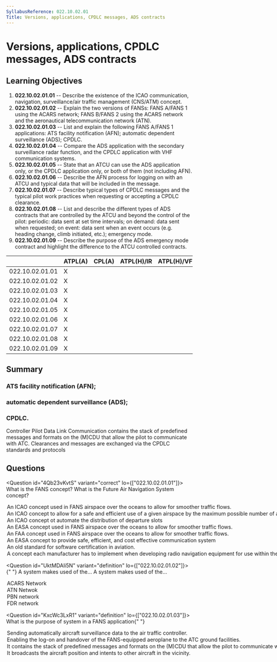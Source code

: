 ```yaml
---
SyllabusReference: 022.10.02.01
Title: Versions, applications, CPDLC messages, ADS contracts
---
```


# Versions, applications, CPDLC messages, ADS contracts

## Learning Objectives

1. **022.10.02.01.01** -- Describe the existence of the ICAO communication,
   navigation, surveillance/air traffic management (CNS/ATM) concept.
2. **022.10.02.01.02** -- Explain the two versions of FANSs: FANS A/FANS 1 using
   the ACARS network; FANS B/FANS 2 using the ACARS network and the aeronautical
   telecommunication network (ATN).
3. **022.10.02.01.03** -- List and explain the following FANS A/FANS 1
   applications: ATS facility notification (AFN); automatic dependent
   surveillance (ADS); CPDLC.
4. **022.10.02.01.04** -- Compare the ADS application with the secondary
   surveillance radar function, and the CPDLC application with VHF communication
   systems.
5. **022.10.02.01.05** -- State that an ATCU can use the ADS application only,
   or the CPDLC application only, or both of them (not including AFN).
6. **022.10.02.01.06** -- Describe the AFN process for logging on with an ATCU
   and typical data that will be included in the message.
7. **022.10.02.01.07** -- Describe typical types of CPDLC messages and the
   typical pilot work practices when requesting or accepting a CPDLC clearance.
8. **022.10.02.01.08** -- List and describe the different types of ADS contracts
   that are controlled by the ATCU and beyond the control of the pilot:
   periodic: data sent at set time intervals; on demand: data sent when
   requested; on event: data sent when an event occurs (e.g. heading change,
   climb initiated, etc.); emergency mode.
9. **022.10.02.01.09** -- Describe the purpose of the ADS emergency mode
   contract and highlight the difference to the ATCU controlled contracts.

|                 | ATPL(A) | CPL(A) | ATPL(H)/IR | ATPL(H)/VFR | CPL(H) | IR  | CBIR(A) |
| --------------- | ------- | ------ | ---------- | ----------- | ------ | --- | ------- |
| 022.10.02.01.01 | X       |        |            |             |        |     |         |
| 022.10.02.01.02 | X       |        |            |             |        |     |         |
| 022.10.02.01.03 | X       |        |            |             |        |     |         |
| 022.10.02.01.04 | X       |        |            |             |        |     |         |
| 022.10.02.01.05 | X       |        |            |             |        |     |         |
| 022.10.02.01.06 | X       |        |            |             |        |     |         |
| 022.10.02.01.07 | X       |        |            |             |        |     |         |
| 022.10.02.01.08 | X       |        |            |             |        |     |         |
| 022.10.02.01.09 | X       |        |            |             |        |     |         |

## Summary

### ATS facility notification (AFN);

### automatic dependent surveillance (ADS);

### CPDLC.

Controller Pilot Data Link Communication contains the stack of predefined messages and formats on the (M)CDU that allow the pilot to communicate with ATC.
Clearances and messages are exchanged via the CPDLC standards and protocols

## Questions

<Question id="4Qb23vKvtS" variant="correct" lo={["022.10.02.01.01"]}>
  <Text variant="oneCorrect">What is the FANS concept?</Text>
  <Text variant="oneCorrect">
    What is the Future Air Navigation System concept?
  </Text>
  <Option id="4Qb23vKvtS-1" correct why="">
    An ICAO concept used in FANS airspace over the oceans to allow for smoother
    traffic flows.
  </Option>
  <Option id="4Qb23vKvtS-2" correct why="">
    An ICAO concept to allow for a safe and efficient use of a given airspace by
    the maximum possible number of aircraft.
  </Option>
  <Option id="4Qb23vKvtS-3" why="">
    An ICAO concept ot automate the distribution of departure slots
  </Option>
  <Option id="4Qb23vKvtS-4" why="">
    An EASA concept used in FANS airspace over the oceans to allow for smoother
    traffic flows.
  </Option>
  <Option id="4Qb23vKvtS-5" why="">
    An FAA concept used in FANS airspace over the oceans to allow for smoother
    traffic flows.
  </Option>
  <Option id="4Qb23vKvtS-6" why="">
    An EASA concept to provide safe, efficient, and cost effective communication
    system
  </Option>
  <Option id="4Qb23vKvtS-7" why="">
    An old standard for software certification in aviation.
  </Option>
  <Option id="4Qb23vKvtS-8" why="">
    A concept each manufacturer has to implement when developing radio
    navigation equipment for use within the EU.
  </Option>
</Question>

<Question id="UktMDAli5N" variant="definition" lo={["022.10.02.01.02"]}>
  <Text variant="oneCorrect">
    {" "}
    A <Subject /> system makes used of the...
  </Text>
  <Text variant="oneTwo">
    A <Subject /> system makes used of the...
  </Text>
  <Option
    id="UktMDAli5N-1"
    subject={["FANS 1", "FANS A", "FANS 2", "FANS B"]}
    why=""
  >
    ACARS Network
  </Option>
  <Option id="UktMDAli5N-2" subject={["FANS 2", "FANS B"]} why="">
    ATN Netwok
  </Option>
  <Option id="UktMDAli5N-4" why="There is no such thing as a PBN network">
    PBN network
  </Option>
  <Option id="UktMDAli5N-5" why="There is no such thing as a FDR network">
    FDR network
  </Option>
</Question>

<Question id="KxcWc3LxR1" variant="definition" lo={["022.10.02.01.03"]}>
  <Text variant="oneCorrect">
    What is the purpose of <Subject /> system in a FANS application{" "}
  </Text>
  <Option
    id="KxcWc3LxR1-1"
    subject={["an ADS", "an Automatic Dependent Surveillance"]}
    why=""
  >
    Sending automatically aircraft surveillance data to the air traffic
    controller.
  </Option>
  <Option
    id="KxcWc3LxR1-2"
    subject={["an AFN", "an ATS facility notification"]}
    why=""
  >
    Enabling the log-on and handover of the FANS-equipped aeroplane to the ATC
    ground facilities.
  </Option>
  <Option
    id="KxcWc3LxR1-3"
    subject={["a CPDLC", "a Controller Pilot Data Link Communication"]}
    why=""
  >
    It contains the stack of predefined messages and formats on the (M)CDU that
    allow the pilot to communicate with ATC.
  </Option>
  <Option
    id="KxcWc3LxR1-4"
    why="The closest to this is the transponder in mode C. But no intentions are transmitted."
  >
    It broadcasts the aircraft position and intents to other aircraft in the
    vicinity.
  </Option>
</Question>
